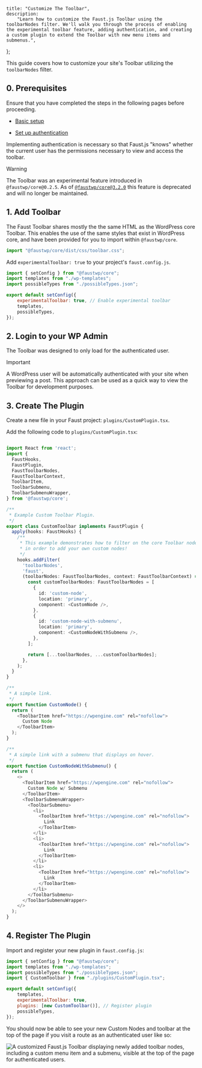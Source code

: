 	title: "Customize The Toolbar",
	description:
		"Learn how to customize the Faust.js Toolbar using the toolbarNodes filter. We'll walk you through the process of enabling the experimental toolbar feature, adding authentication, and creating a custom plugin to extend the Toolbar with new menu items and submenus.",
};

This guide covers how to customize your site's Toolbar utilizing the `toolbarNodes` filter.

## 0. Prerequisites

Ensure that you have completed the steps in the following pages before proceeding.

- [Basic setup](/docs/how-to/basic-setup)

- [Set up authentication](/docs/how-to/authentication/)

Implementing authentication is necessary so that Faust.js "knows" whether the current user has the permissions necessary to view and access the toolbar.

> [!WARNING]
> The Toolbar was an experimental feature introduced in `@faustwp/core@0.2.5`. As of [`@faustwp/core@3.2.0`](https://github.com/wpengine/faustjs/releases/tag/%40faustwp%2Fcore%403.2.0) this feature is deprecated and will no longer be maintained.

## 1. Add Toolbar

The Faust Toolbar shares mostly the the same HTML as the WordPress core Toolbar. This enables the use of the same styles that exist in WordPress core, and have been provided for you to import within `@faustwp/core`.

```js title="pages/_app.js"
import "@faustwp/core/dist/css/toolbar.css";
```

Add `experimentalToolbar: true` to your project's `faust.config.js`.

```js title="faust.config.js"
import { setConfig } from "@faustwp/core";
import templates from "./wp-templates";
import possibleTypes from "./possibleTypes.json";

export default setConfig({
	experimentalToolbar: true, // Enable experimental toolbar
	templates,
	possibleTypes,
});
```

## 2. Login to your WP Admin

The Toolbar was designed to only load for the authenticated user.

> [!IMPORTANT]
> A WordPress user will be automatically authenticated with your site when previewing a post. This approach can be used as a quick way to view the Toolbar for development purposes.

## 3. Create The Plugin

Create a new file in your Faust project: `plugins/CustomPlugin.tsx`.

Add the following code to `plugins/CustomPlugin.tsx`:

```ts title="plugins/CustomPlugin.tsx"

import React from 'react';
import {
  FaustHooks,
  FaustPlugin,
  FaustToolbarNodes,
  FaustToolbarContext,
  ToolbarItem,
  ToolbarSubmenu,
  ToolbarSubmenuWrapper,
} from '@faustwp/core';

/**
 * Example Custom Toolbar Plugin.
 */
export class CustomToolbar implements FaustPlugin {
  apply(hooks: FaustHooks) {
    /**
     * This example demonstrates how to filter on the core Toolbar nodes
     * in order to add your own custom nodes!
     */
    hooks.addFilter(
      'toolbarNodes',
      'faust',
      (toolbarNodes: FaustToolbarNodes, context: FaustToolbarContext) => {
        const customToolbarNodes: FaustToolbarNodes = [
          {
            id: 'custom-node',
            location: 'primary',
            component: <CustomNode />,
          },
          {
            id: 'custom-node-with-submenu',
            location: 'primary',
            component: <CustomNodeWithSubmenu />,
          },
        ];

        return [...toolbarNodes, ...customToolbarNodes];
      },
    );
  }
}

/**
 * A simple link.
 */
export function CustomNode() {
  return (
    <ToolbarItem href="https://wpengine.com" rel="nofollow">
      Custom Node
    </ToolbarItem>
  );
}

/**
 * A simple link with a submenu that displays on hover.
 */
export function CustomNodeWithSubmenu() {
  return (
    <>
      <ToolbarItem href="https://wpengine.com" rel="nofollow">
        Custom Node w/ Submenu
      </ToolbarItem>
      <ToolbarSubmenuWrapper>
        <ToolbarSubmenu>
          <li>
            <ToolbarItem href="https://wpengine.com" rel="nofollow">
              Link
            </ToolbarItem>
          </li>
          <li>
            <ToolbarItem href="https://wpengine.com" rel="nofollow">
              Link
            </ToolbarItem>
          </li>
          <li>
            <ToolbarItem href="https://wpengine.com" rel="nofollow">
              Link
            </ToolbarItem>
          </li>
        </ToolbarSubmenu>
      </ToolbarSubmenuWrapper>
    </>
  );
}
```

## 4. Register The Plugin

Import and register your new plugin in `faust.config.js`:

```js title="faust.config.js"
import { setConfig } from "@faustwp/core";
import templates from "./wp-templates";
import possibleTypes from "./possibleTypes.json";
import { CustomToolbar } from "./plugins/CustomPlugin.tsx";

export default setConfig({
	templates,
	experimentalToolbar: true,
	plugins: [new CustomToolbar()], // Register plugin
	possibleTypes,
});
```

You should now be able to see your new Custom Nodes and toolbar at the top of the page if you visit a route as an authenticated user like so:

![A customized Faust.js Toolbar displaying newly added toolbar nodes, including a custom menu item and a submenu, visible at the top of the page for authenticated users.](./images/custom-toolbar-nodes.png)
